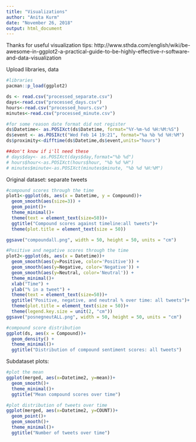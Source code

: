 ```yaml
---
title: "Visualizations"
author: "Anita Kurm"
date: "November 26, 2018"
output: html_document
---
```

Thanks for useful visualization tips: http://www.sthda.com/english/wiki/be-awesome-in-ggplot2-a-practical-guide-to-be-highly-effective-r-software-and-data-visualization


Upload libraries, data
```r
#libraries
pacman::p_load(ggplot2)

ds <- read.csv("processed_separate.csv")
days<-read.csv("processed_days.csv")
hours<-read.csv("processed_hours.csv")
minutes<-read.csv("processed_minute.csv")

#for some reason date format did not register
ds$Datetime<- as.POSIXct(ds$Datetime, format="%Y-%m-%d %H:%M:%S")
ds$event <- as.POSIXct("Wed Feb 14 19:21", format="%a %b %d %H:%M")
ds$proximity<-difftime(ds$Datetime,ds$event,units="hours")

##don't know if i'll need these
# days$day<- as.POSIXct(days$day,format="%b %d")
# hours$hour<-as.POSIXct(hours$hour, "%b %d %H")
# minutes$minute<-as.POSIXct(minutes$minute, "%b %d %H:%M")

```


Original dataset: separate tweets

```r
#compound scores through the time
plot1<-ggplot(ds, aes(x = Datetime, y = Compound))+
  geom_smooth(aes(size=3)) +
  geom_point()+
  theme_minimal()+
  theme(text = element_text(size=50))+
  ggtitle("Compound scores against timeline:all tweets")+
  theme(plot.title = element_text(size = 50))

ggsave("compoundall.png", width = 50, height = 50, units = "cm")

#Positive and negative scores through the time
plot2<-ggplot(ds, aes(x = Datetime))+
  geom_smooth(aes(y=Positive, color='Positive')) +
  geom_smooth(aes(y=Negative, color='Negative')) +
  geom_smooth(aes(y=Neutral, color='Neutral')) +
  theme_minimal()+
  xlab("Time") +
  ylab("% in a tweet") +
  theme(text = element_text(size=50))+
  ggtitle("Positive, negative, and neutral % over time: all tweets")+
  theme(plot.title = element_text(size = 50))+
  theme(legend.key.size = unit(2, "cm"))
ggsave("posnegneutALL.png", width = 50, height = 50, units = "cm")

#compound score distribution
ggplot(ds, aes(x = Compound))+
  geom_density() + 
  theme_minimal()+
  ggtitle("Distribution of compound sentiment scores: all tweets")

```

Subdataset plots:
```r
#plot the mean
ggplot(merged, aes(x=Datetime2, y=mean))+
  geom_smooth()+
  theme_minimal()+
  ggtitle("Mean compound scores over time")

#plot distribution of tweets over time
ggplot(merged, aes(x=Datetime2, y=COUNT))+
  geom_point()+
  geom_smooth()+
  theme_minimal()+
  ggtitle("Number of tweets over time")
```

